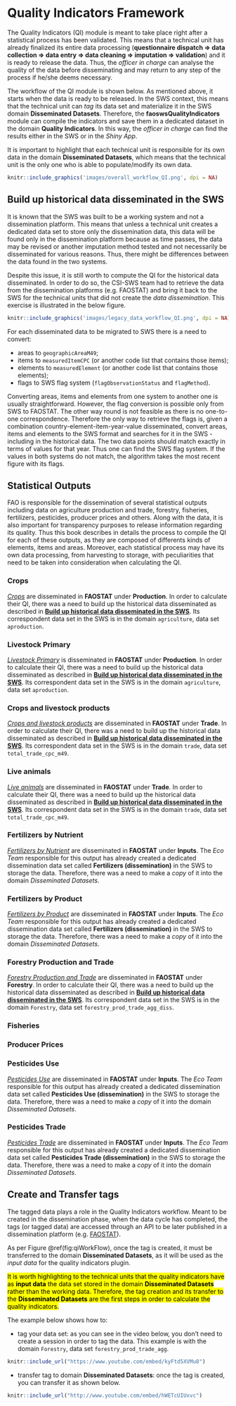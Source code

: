 # **Quality Indicators Framework** {#QualityIndicatorsFramework}

The Quality Indicators (QI) module is meant to take place right after a statistical process has been validated. This means that a technical unit has already finalized its entire data processing (**questionnaire dispatch $\Rightarrow$ data collection $\Rightarrow$ data entry $\Rightarrow$ data cleaning $\Rightarrow$ imputation $\Rightarrow$ validation**) and it is ready to release the data. Thus, the _officer in charge_ can analyse the quality of the data before disseminating and may return to any step of the process if he/she deems necessary.

The workflow of the QI module is shown below. As mentioned above, it starts when the data is ready to be released. In the SWS context, this means that the technical unit can _tag_ its data set and materialize it in the SWS domain **Disseminated Datasets**. Therefore, the **faoswsQualityIndicators** module can compile the indicators and save them in a dedicated dataset in the domain **Quality Indicators**. In this way, the _officer in charge_ can find the results either in the SWS or in the _Shiny App_.

It is important to highlight that each technical unit is responsible for its own data in the domain **Disseminated Datasets**, which means that the technical unit is the only one who is able to populate/modify its own data.

```r
knitr::include_graphics('images/overall_workflow_QI.png', dpi = NA)
```



## **Build up historical data disseminated in the SWS**

It is known that the SWS was built to be a working system and not a dissemination platform. This means that unless a technical unit creates a dedicated data set to store only the dissemination data, this data will be found only in the dissemination platform because as time passes, the data may be revised or another imputation method tested and not necessarily be disseminated for various reasons. Thus, there might be differences between the data found in the two systems.

Despite this issue, it is still worth to compute the QI for the historical data disseminated. In order to do so, the CSI-SWS team had to retrieve the data from the dissemination platforms (e.g. FAOSTAT) and bring it back to the SWS for the technical units that did not create the _data dissemination_. This exercise is illustrated in the below figure.

```r
knitr::include_graphics('images/legacy_data_workflow_QI.png', dpi = NA)
```

For each disseminated data to be migrated to SWS there is a need to convert:

- areas to `geographicAreaM49`;
- items to `measuredItemCPC` (or another code list that contains those items);
- elements to `measuredElement` (or another code list that contains those elements);
- flags to SWS flag system (`flagObservationStatus` and `flagMethod`).

Converting areas, items and elements from one system to another one is usually straightforward. However, the flag conversion is possible only from SWS to FAOSTAT. The other way round is not feasible as there is no one-to-one correspondence. Therefore the only way to retrieve the flags is, given a combination country-element-item-year-value disseminated, convert areas, items and elements to the SWS format and searches for it in the SWS - including in the historical data. The two data points should match exactly in terms of values for that year. Thus one can find the SWS flag system. If the values in both systems do not match, the algorithm takes the most recent figure with its flags.

## **Statistical Outputs**

FAO is responsible for the dissemination of several statistical outputs including data on agriculture production and trade, forestry, fisheries, fertilizers, pesticides, producer prices and others. Along with the data, it is also important for transparency purposes to release information regarding its quality. Thus this book describes in details the process to compile the QI for each of these outputs, as they are composed of differents kinds of elements, items and areas. Moreover, each statistical process may have its own data processing, from harvesting to storage, with peculiarities that need to be taken into consideration when calculating the QI. 

### **Crops**

[*Crops*](http://www.fao.org/faostat/en/#data/QC) are disseminated in **FAOSTAT** under **Production**. In order to calculate their QI, there was a need to build up the historical data disseminated as described in [**Build up historical data disseminated in the SWS**]. Its correspondent data set in the SWS is in the domain `agriculture`, data set `aproduction`. 

### **Livestock Primary**

[*Livestock Primary*](http://www.fao.org/faostat/en/#data/QL) is disseminated in **FAOSTAT** under **Production**. In order to calculate their QI, there was a need to build up the historical data disseminated as described in [**Build up historical data disseminated in the SWS**]. Its correspondent data set in the SWS is in the domain `agriculture`, data set `aproduction`. 

### **Crops and livestock products**

[*Crops and livestock products*](http://www.fao.org/faostat/en/#data/TP) are disseminated in **FAOSTAT** under **Trade**. In order to calculate their QI, there was a need to build up the historical data disseminated as described in [**Build up historical data disseminated in the SWS**]. Its correspondent data set in the SWS is in the domain `trade`, data set `total_trade_cpc_m49`. 


### **Live animals**

[*Live animals*](http://www.fao.org/faostat/en/#data/TA) are disseminated in **FAOSTAT** under **Trade**. In order to calculate their QI, there was a need to build up the historical data disseminated as described in [**Build up historical data disseminated in the SWS**]. Its correspondent data set in the SWS is in the domain `trade`, data set `total_trade_cpc_m49`. 


### **Fertilizers by Nutrient**

[*Fertilizers by Nutrient*](http://www.fao.org/faostat/en/#data/RFN) are disseminated in **FAOSTAT** under **Inputs**. The _Eco Team_ responsible for this output has already created a dedicated dissemination data set called **Fertilizers (dissemination)** in the SWS to storage the data. Therefore, there was a need to make a _copy_ of it into the domain _Disseminated Datasets_.


### **Fertilizers by Product**

[*Fertilizers by Product*](http://www.fao.org/faostat/en/#data/RFB) are disseminated in **FAOSTAT** under **Inputs**. The _Eco Team_ responsible for this output has already created a dedicated dissemination data set called **Fertilizers (dissemination)** in the SWS to storage the data. Therefore, there was a need to make a _copy_ of it into the domain _Disseminated Datasets_.

### **Forestry Production and Trade**

[*Forestry Production and Trade*](http://www.fao.org/faostat/en/#data/FO) are disseminated in **FAOSTAT** under **Forestry**. In order to calculate their QI, there was a need to build up the historical data disseminated as described in [**Build up historical data disseminated in the SWS**]. Its correspondent data set in the SWS is in the domain `Forestry`, data set `forestry_prod_trade_agg_diss`. 


### **Fisheries**

### **Producer Prices**

### **Pesticides Use**

[*Pesticides Use*](http://www.fao.org/faostat/en/#data/RP) are disseminated in **FAOSTAT** under **Inputs**. The _Eco Team_ responsible for this output has already created a dedicated dissemination data set called **Pesticides Use (dissemination)** in the SWS to storage the data. Therefore, there was a need to make a _copy_ of it into the domain _Disseminated Datasets_.

### **Pesticides Trade**

[*Pesticides Trade*](http://www.fao.org/faostat/en/#data/RT) are disseminated in **FAOSTAT** under **Inputs**. The _Eco Team_ responsible for this output has already created a dedicated dissemination data set called **Pesticides Trade (dissemination)** in the SWS to storage the data. Therefore, there was a need to make a _copy_ of it into the domain _Disseminated Datasets_.

## **Create and Transfer tags**

The tagged data plays a role in the Quality Indicators workflow. Meant to be created in the dissemination phase, when the data cycle has completed, the tags (or tagged data) are accessed through an API to be later published in a dissemination platform (e.g. [FAOSTAT](http://www.fao.org/faostat/en/#home)).

As per Figure \@ref(fig:qiWorkFlow), once the tag is created, it must be transferred to the domain **Disseminated Datasets**, as it will be used as the _input data_ for the quality indicators plugin.

<mark>It is worth highlighting to the technical units that the quality indicators have as **input data** the data set stored in the domain **Disseminated Datasets** rather than the working data. Therefore, the tag creation and its transfer to the **Disseminated Datasets** are the first steps in order to calculate the quality indicators.</mark>


The example below shows how to:

- tag your data set: as you can see in the video below, you don't need to create a session in order to tag the data. This example is with the domain `Forestry`, data set `forestry_prod_trade_agg`.

```r
knitr::include_url("https://www.youtube.com/embed/kyFtd5XVMu8")
```


- transfer tag to domain **Disseminated Datasets**: once the tag is created, you can transfer it as shown below.

```r
knitr::include_url("http://www.youtube.com/embed/hWETcUIUxvc")
```

